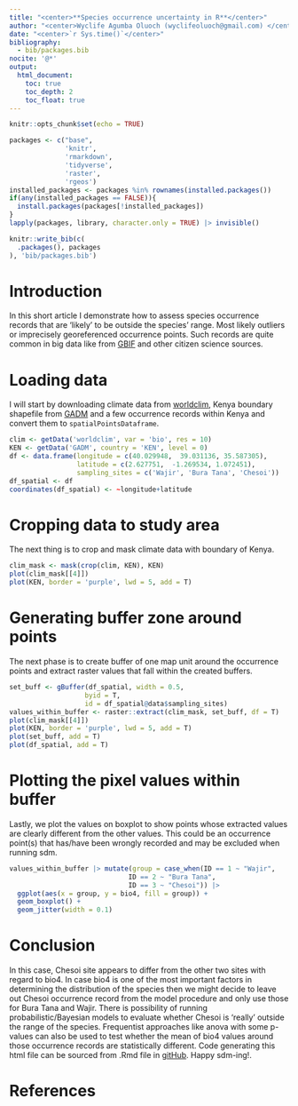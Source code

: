 ```yaml
---
title: "<center>**Species occurrence uncertainty in R**</center>"
author: "<center>Wyclife Agumba Oluoch (wyclifeoluoch@gmail.com) </center>"
date: "<center>`r Sys.time()`</center>"
bibliography: 
  - bib/packages.bib
nocite: '@*'
output: 
  html_document:
    toc: true
    toc_depth: 2
    toc_float: true
---
```


```r
knitr::opts_chunk$set(echo = TRUE)
```


```r
packages <- c("base",
              'knitr',
              'rmarkdown',
              'tidyverse',
              'raster',
              'rgeos')
installed_packages <- packages %in% rownames(installed.packages())
if(any(installed_packages == FALSE)){
  install.packages(packages[!installed_packages])
}
lapply(packages, library, character.only = TRUE) |> invisible()
```

```r
knitr::write_bib(c(
  .packages(), packages
), 'bib/packages.bib')
```

# Introduction

In this short article I demonstrate how to assess species occurrence records that are 'likely' to be outside the species' range. Most likely outliers or imprecisely georeferenced occurrence points. Such records are quite common in big data like from [GBIF](https://www.gbif.org/) and other citizen science sources.

# Loading data

I will start by downloading climate data from [worldclim](https://www.worldclim.org/), Kenya boundary shapefile from [GADM](https://gadm.org/) and a few occurrence records within Kenya and convert them to `spatialPointsDataframe`.

```r
clim <- getData('worldclim', var = 'bio', res = 10)
KEN <- getData('GADM', country = 'KEN', level = 0)
df <- data.frame(longitude = c(40.029948,  39.031136, 35.587305),
                 latitude = c(2.627751,  -1.269534, 1.072451),
                 sampling_sites = c('Wajir', 'Bura Tana', 'Chesoi'))
df_spatial <- df
coordinates(df_spatial) <- ~longitude+latitude
```

# Cropping data to study area

The next thing is to crop and mask climate data with boundary of Kenya.

```r
clim_mask <- mask(crop(clim, KEN), KEN)
plot(clim_mask[[4]])
plot(KEN, border = 'purple', lwd = 5, add = T)
```

# Generating buffer zone around points

The next phase is to create buffer of one map unit around the occurrence points and extract raster values that fall within the created buffers.

```r
set_buff <- gBuffer(df_spatial, width = 0.5, 
                   byid = T, 
                   id = df_spatial@data$sampling_sites)
values_within_buffer <- raster::extract(clim_mask, set_buff, df = T)
plot(clim_mask[[4]])
plot(KEN, border = 'purple', lwd = 5, add = T)
plot(set_buff, add = T)
plot(df_spatial, add = T)
```

# Plotting the pixel values within buffer 

Lastly, we plot the values on boxplot to show points whose extracted values are clearly different from the other values. This could be an occurrence point(s) that has/have been wrongly recorded and may be excluded when running sdm.

```r
values_within_buffer |> mutate(group = case_when(ID == 1 ~ "Wajir",
                              ID == 2 ~ "Bura Tana",
                              ID == 3 ~ "Chesoi")) |> 
  ggplot(aes(x = group, y = bio4, fill = group)) +
  geom_boxplot() +
  geom_jitter(width = 0.1)
```

# Conclusion

In this case, Chesoi site appears to differ from the other two sites with regard to bio4. In case bio4 is one of the most important factors in determining the distribution of the species then we might decide to leave out Chesoi occurrence record from the model procedure and only use those for Bura Tana and Wajir. There is possibility of running probabilistic/Bayesian models to evaluate whether Chesoi is 'really' outside the range of the species. Frequentist approaches like anova with some p-values can also be used to test whether the mean of bio4 values around those occurrence records are statistically different. Code generating this html file can be sourced from .Rmd file in [gitHub](https://github.com/Wycology/spatialanalysisR/blob/main/species_occurrence_uncertainty.Rmd). Happy sdm-ing!.

# References
 